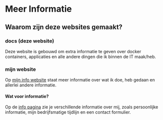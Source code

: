 # Meer Informatie

## Waarom zijn deze websites gemaakt?

### docs (deze website)

Deze website is gebouwd om extra informatie te geven over docker containers, applicaties en alle andere dingen die ik binnen de IT maak/heb.


### mijn website

Op [mijn info website](https://info.tristanhollander.nl) staat meer informatie over wat ik doe, heb gedaan en allerlei andere informatie.

#### Wat voor informatie?

Op de [info pagina](https://info.tristanhollander.nl) zie je verschillende informatie over mij, zoals persoonlijke informatie, mijn bedrijfsmatige tijdlijn en een contact formulier.





